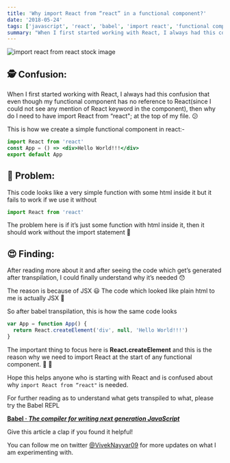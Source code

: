 ```yaml
---
title: 'Why import React from “react” in a functional component?'
date: '2018-05-24'
tags: ['javascript', 'react', 'babel', 'import react', 'functional component']
summary: "When I first started working with React, I always had this confusion that even though my functional component has no reference to React(since I could not see any mention of React keyword in the component), then why do I need to have import React from 'react'; at the top of my file. 😕"
---
```


![import react from react stock image](/static/images/blogs/importReact.jpeg)

## 🕵️‍ Confusion:

When I first started working with React, I always had this confusion that even though my functional component has no reference to React(since I could not see any mention of React keyword in the component), then why do I need to have import React from “react"; at the top of my file. 😕

This is how we create a simple functional component in react:-

```jsx
import React from 'react'
const App = () => <div>Hello World!!!</div>
export default App
```

## 🔬 Problem:

This code looks like a very simple function with some html inside it but it fails to work if we use it without

```jsx
import React from 'react'
```

The problem here is if it’s just some function with html inside it, then it should work without the import statement 🤔

## 😍 Finding:

After reading more about it and after seeing the code which get’s generated after transpilation, I could finally understand why it’s needed 😯

The reason is because of JSX 😃 The code which looked like plain html to me is actually JSX 🙇

So after babel transpilation, this is how the same code looks

```js
var App = function App() {
  return React.createElement('div', null, 'Hello World!!!')
}
```

The important thing to focus here is **React.createElement** and this is the reason why we need to import React at the start of any functional component. 🎉 🙌

Hope this helps anyone who is starting with React and is confused about why `import React from “react"` is needed.

For further reading as to understand what gets transpiled to what, please try the Babel REPL

[**Babel · _The compiler for writing next generation JavaScript_**](https://babeljs.io/repl/)

Give this article a clap if you found it helpful!

You can follow me on twitter [@VivekNayyar09](https://twitter.com/VivekNayyar09) for more updates on what I am experimenting with.
